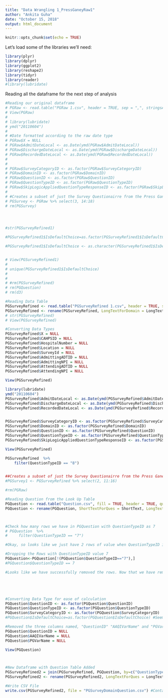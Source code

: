 ```yaml
---
title: "Data Wrangling 1_PressGaneyRaw1"
author: "Ankita Guha"
date: "October 15, 2018"
output: html_document
---
```


```r
knitr::opts_chunk$set(echo = TRUE)
```

Let's load some of the libraries we'll need:

```r
library(plyr)
library(dplyr)
library(ggplot2)
library(reshape2)
library(tidyr)
library(reader)
#library(lubridate)
```

Reading all the dataframe for the next step of analysis

```r

#Reading our original dataframe
# PGRaw <- read.table("PGRaw 1.csv", header = TRUE, sep = ",", stringsAsFactors = FALSE)
# View(PGRaw)
# 
# library(lubridate)
# ymd("20110604") 
# 
# #Date formatted according to the raw date type
# PGRaw$X = NULL
# PGRaw$AdmitDateLocal <- as.Date(ymd(PGRaw$AdmitDateLocal))
# PGRaw$DischargeDateLocal <- as.Date(ymd(PGRaw$DischargeDateLocal))
# PGRaw$RecordedDateLocal <- as.Date(ymd(PGRaw$RecordedDateLocal))
# 
# 
# PGRaw$SurveyCategoryID <- as.factor(PGRaw$SurveyCategoryID)
# PGRaw$DomainID <- as.factor(PGRaw$DomainID)
# PGRaw$QuestionID <- as.factor(PGRaw$QuestionID)
# PGRaw$QuestionTypeID <- as.factor(PGRaw$QuestionTypeID)
# PGRaw$SkipLogicAppliedQuestionTypeResponseID <- as.factor(PGRaw$SkipLogicAppliedQuestionTypeResponseID)
# 
# #Creates a subset of just the Survey Questionairre from the Press Ganey Survey
# PGSurvey <- PGRaw %>% select(3, 14:18)
# rm(PGSurvey)




#str(PGSurveyRefined1)

#PGSurveyRefined1$IsDefaultChoice=as.factor(PGSurveyRefined1$IsDefaultChoice)

#PGSurveyRefined1$IsDefaultChoice <- as.character(PGSurveyRefined1$IsDefaultChoice)


# View(PGSurveyRefined1)
# 
# unique(PGSurveyRefined1$IsDefaultChoice)
# 
# 
# #rm(PGSurveyRefined)
# rm(PGQuestion)
# rm(d3)
```





```r
#Reading Data Table
PGSurveyRefined <- read.table("PGSurveyRefined 1.csv", header = TRUE, sep = ",", stringsAsFactors = FALSE)
PGSurveyRefined <- rename(PGSurveyRefined, LongTextForDomain = LongText)
# str(PGSurveyRefined)
# View(PGSurveyRefined)

#Converting Data Types
PGSurveyRefined$X = NULL
PGSurveyRefined$CAHPSID = NULL
PGSurveyRefined$HospitalNumber = NULL
PGSurveyRefined$Location = NULL
PGSurveyRefined$SurveyId = NULL
PGSurveyRefined$AdmittingADTID = NULL
PGSurveyRefined$AdmittingNPI = NULL
PGSurveyRefined$AttendingADTID = NULL
PGSurveyRefined$AttendingNPI = NULL

View(PGSurveyRefined)

library(lubridate)
ymd("20110604") 
PGSurveyRefined$AdmitDateLocal <- as.Date(ymd(PGSurveyRefined$AdmitDateLocal))
PGSurveyRefined$DischargeDateLocal <- as.Date(ymd(PGSurveyRefined$DischargeDateLocal))
PGSurveyRefined$RecordedDateLocal <- as.Date(ymd(PGSurveyRefined$RecordedDateLocal))


PGSurveyRefined$SurveyCategoryID <- as.factor(PGSurveyRefined$SurveyCategoryID)
PGSurveyRefined$DomainID <- as.factor(PGSurveyRefined$DomainID)
PGSurveyRefined$QuestionID <- as.factor(PGSurveyRefined$QuestionID)
PGSurveyRefined$QuestionTypeID <- as.factor(PGSurveyRefined$QuestionTypeID)
PGSurveyRefined$SkipLogicAppliedQuestionTypeResponseID <- as.factor(PGSurveyRefined$SkipLogicAppliedQuestionTypeResponseID)

View(PGSurveyRefined)

PGSurveyRefined  %>%
    filter(QuestionTypeID == "8")


##Creates a subset of just the Survey Questionairre from the Press Ganey Survey
#PGSurvey1 <- PGSurveyRefined %>% select(2, 11:16)

#rm(PGRaw)
```



```r
#Reading Question from the Look Up Table
PGQuestion <- read.table("Question.csv", fill = TRUE, header = TRUE, quote = "\"", sep = ",", stringsAsFactors = FALSE, encoding="UTF-8") #This line helped to avoid the error EOF string. There was "\"" within the ShortText and LongText
PGQuestion <- rename(PGQuestion, ShortTextForQues = ShortText, LongTextForQues = LongText)



#Check how many rows we have in PGQuestion with QuestionTypeID as 7
# PGQuestion  %>%
#     filter(QuestionTypeID == "7")

#Okay, so looks like we just have 2 rows of value when QuestionTypeID is 7. Removing these two rows because in the main survey data, the variable column of QuestionTypeID with value 7 is absent. Therefore for ease of data merging it would be convinient to remove these two rows containing when the QuestionTypeID is equal to 7. 

#Dropping the Rows with QuestionTypeID value 7
PGQuestion<-PGQuestion[!(PGQuestion$QuestionTypeID=="7"),] 
#PGQuestion$QuestionTypeID == 7

#Looks like we have successfully removed the rows. Now that we have removed them we can go ahed and merge them with our dataframe of interest.





#Converting Data Type for ease of calculation
PGQuestion$QuestionID <- as.factor(PGQuestion$QuestionID)
PGQuestion$QuestionTypeID <- as.factor(PGQuestion$QuestionTypeID)
PGQuestion$SurveyCategoryID <- as.factor(PGQuestion$SurveyCategoryID)
#PGQuestion$IsDefaultChoice=as.factor(PGQuestion$IsDefaultChoice) #Seems like the df is not taking the previous format to convert int to factor, hence used this one

#Removed the three columns named, "QuestionID" "AAQIVarName" and "PGVarName"
PGQuestion$QuestionID = NULL
PGQuestion$AAQIVarName = NULL
PGQuestion$PGVarName = NULL
```


```r


View(PGQuestion)



#New Dataframe with Question Table Added
PGSurveyRefined2 = join(PGSurveyRefined, PGQuestion, by=c("QuestionTypeID", "SurveyCategoryID"))
PGSurveyRefined2 <- rename(PGSurveyRefined2, LongTextForQues = LongText, ShortTextForQues = ShortText)

#Write CSV File
write.csv(PGSurveyRefined2, file = "PGSurveyDomainQuestion.csv") #Contains merged survey content from both Question and Domain

```




